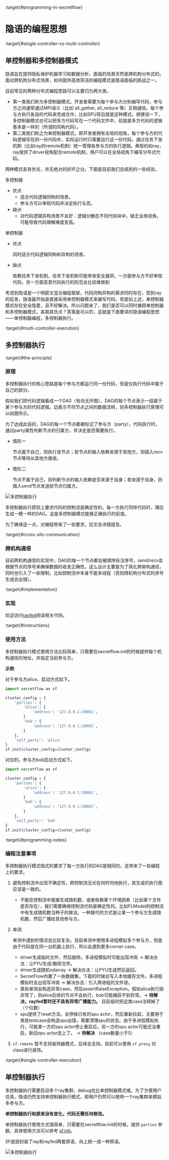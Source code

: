 :target{#programming-in-secretflow}

# 隐语的编程思想

:target{#single-controller-vs-multi-controller}

## 单控制器和多控制器模式

隐语旨在提供隐私保护机器学习和数据分析，面临的场景天然是跨机构分布式的。面对跨机构分布式场景，如何提供高效简洁的编程模式是隐语面临的挑战之一。

目前常见的两种分布式编程思路可以主要归为两大类。

- 第一类我们称为多控制器模式。开发者需要为每个参与方分别编写代码，参与方之间通常通过MPI语义（比如 all\_gather, all\_reduce 等）互相通信。每个参与方执行各自的代码来完成合作，比如SPU背后就是这种模式。顺便说一下，多控制器模式也可以把多方代码写在一个代码文件中，前提是多方代码的逻辑基本是一样的（所谓的同构代码）。
- 第二类我们称之为单控制器模式。即开发者拥有全局的视角，每个参与方的代码逻辑写在同一份代码中，实际运行时只需要运行这一份代码，通过任务下发机制（比如ray的remote机制）统一管理各参与方的执行逻辑。典型的如ray，ray提供了driver视角配合remote机制，用户可以在全局视角下编写分布式代码。

两种模式各有优劣，并无绝对的好坏之分。下面是目前我们总结到的一些经验。

多控制器

- 优点
  - 适合代码逻辑同构的场景。
  - 参与方可以审核代码并决定执行与否。
- 缺点
  - 对代码逻辑异构场景不友好：逻辑分散在不同代码块中，缺乏全局视角，可能导致代码理解难度变高。

单控制器

- 优点

  同时适合代码逻辑同构和异构的场景。
- 缺点

  依赖任务下发机制，任务下发机制可能带来安全漏洞，一方面参与方不好审核代码，另一方面恶意代码执行的防范会比较难做到

考虑到隐语是一个明密文混合编程框架，代码同构异构的需求同时存在，受到ray的启发，隐语最开始是直接采用单控制器模式来编写代码。但是如上述，单控制器模式存在安全隐患，且不好解决。所以问题来了，我们是否可以同时兼顾单控制器和多控制器模式，各取其优点？答案是可以的，这就是下面要讲的隐语编程思想——单控制器编程，多控制器执行。

:target{#multi-controller-execution}

## 多控制器执行

:target{#the-principle}

### 原理

多控制器执行的核心思路是每个参与方都运行同一份代码，但是仅执行代码中属于自己的部分。

假如我们把代码逻辑看成一个DAG（有向无环图），DAG的每个节点表示一段属于某个参与方的代码逻辑，边表示不同节点之间的数据流转，则多控制器执行原理可以如图所示。

为了达成此目的，DAG的每一个节点都被标记了参与方（party），代码执行时，通过party属性判断节点的归属方，并决定是否需要执行。

- 情形一

  节点属于自己，则执行该节点；若节点的输入依赖来源于其他方，则插入recv节点等待从其他方接收。
- 情形二

  节点不属于自己，则判断节点的输入依赖是否来源于自身；若来源于自身，则插入send节点发送给节点归属方。

![多控制器执行](../../_assets/multi-controller.png)

多控制器执行原则上要求代码的控制流是确定性的，每一方执行同样代码时，理应生成一模一样的DAG。这是多控制器模式能够正确执行的前提。

为了确保这一点，对编程带来了一些要求，后文会详细提及。

:target{#cross-silo-communication}

### 跨机构通信

目前跨机构通信的实现中，DAG的每一个节点都会被顺序标注序号，send/recv会根据节点的序号来确保数据的收发正确性。这么设计主要是为了简化跨架构通信，同时也引入了一些限制，比如控制流中本身不能多线程（否则跨机构分布式的序号生成会出错）。

:target{#implementation}

### 实现

欢迎访问[rayfed](https://github.com/ray-project/rayfed)阅读相关代码。

:target{#instructions}

### 使用方法

多控制器执行模式使用方法比较简单，只需要在secretflow\.init的时候提供每个机构通信的地址，并指定当前参与方。

<strong>示例</strong>

对于参与方alice，启动方式如下。

```python
import secretflow as sf

cluster_config = {
    'parties': {
        'alice': {
            'address': '127.0.0.1:20001',
        }
        'bob': {
            'address': '127.0.0.1:20002',
        }
    },
    'self_party': 'alice'
}
sf.init(cluster_config=cluster_config)
```

对应的，参与方bob启动方式如下。

```python
import secretflow as sf

cluster_config = {
    'parties': {
        'alice': {
            'address': '127.0.0.1:20001',
        }
        'bob': {
            'address': '127.0.0.1:20002',
        }
    },
    'self_party': 'bob'
}
sf.init(cluster_config=cluster_config)
```

:target{#programming-notes}

### 编程注意事项

多控制器执行模式隐式的要求了每一方执行的DAG是相同的，这带来了一些编程上的要求。

1. 避免控制流中出现不确定性，即控制流无论在何时何地执行，其生成的执行图应该是一致的。
   - 不能在控制流中直接生成随机数，或者依赖某个环境因素（比如某个文件是否存在），我们需要确保控制流代码是确定性的。比如FLModel的控制流中有生成随机数当种子的做法。一种替代的方式是让某一个参与方生成随机数，然后广播给其他参与方。
2. 单测

   单测中遇到的情况会比较复杂。目前单测中使用多进程模拟多个参与方，但是由于代码是在同一台机器上执行，所以会遇到更多corner case。
   - driver生成临时文件，然后删除。多进程模拟时可能出现冲突 -> 解决办法：让PYU生成/删除文件。
   - driver生成随机ndarray -> 解决办法：让PYU生成然后返回。
   - SecretFlow内置了一些数据集，下载的时候会写入本地缓存文件。多进程模拟时会出现写冲突 -> 解决办法：引入跨进程的文件锁。
   - 某些单测会构造异常case，然后assertRaiseException。假如alice执行抛异常了，则alice后续的节点不会执行，bob可能捕获不到异常。-> <strong>待解决，rayfed暂时还不具有异常广播能力。</strong> 目前临时把这类case注释掉了（个位数）
   - spu提供了reset方法，会停掉已有的spu actor，然后重新拉起，主要用于某些testcase会构造spu出错，需要清理spu的状态。由于多进程模拟执行，可能某一方的spu actor停止重启后，另一方的spu actor可能还没重启，新旧spu actor连上了。 -> <strong>待解决</strong> （case数量小于5）
3. <code>sf.remote</code> 暂不支持装饰器模式，后续会支持。目前可以使用 <code>sf.proxy</code> 对class进行装饰。

:target{#single-controller-execution}

## 单控制器执行

多控制器执行需要启动多个ray集群，debug也比单控制器模式难。为了方便用户仿真，隐语仍然支持单控制器执行模式，即用户仍然可以使用一个ray集群来模拟多参与方。

<strong>单控制器执行和原来没有变化，代码无需任何修改。</strong>

单控制器执行使用方式很简单，只需要在secretflow\.init的时候，提供 <code>parties</code> 参数，具体使用方法可以参考 [sf.init](#../../source/secretflow.device.rst#secretflow.device.driver.init)。

SF底层封装了ray和rayfed两套原语，向上统一成一种原语。

![多控制器执行](../../_assets/primitive.png)
